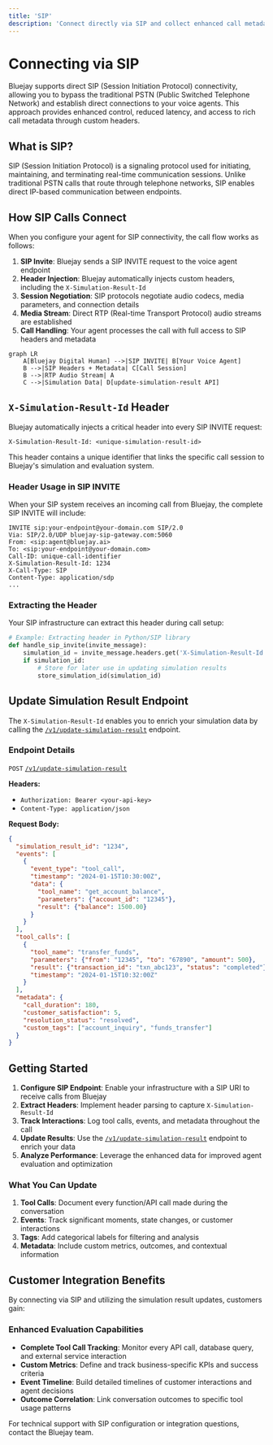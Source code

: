 ```yaml
---
title: 'SIP'
description: 'Connect directly via SIP and collect enhanced call metadata'
---
```


# Connecting via SIP

Bluejay supports direct SIP (Session Initiation Protocol) connectivity, allowing you to bypass the traditional PSTN (Public Switched Telephone Network) and establish direct connections to your voice agents. This approach provides enhanced control, reduced latency, and access to rich call metadata through custom headers.

## What is SIP?

SIP (Session Initiation Protocol) is a signaling protocol used for initiating, maintaining, and terminating real-time communication sessions. Unlike traditional PSTN calls that route through telephone networks, SIP enables direct IP-based communication between endpoints.

## How SIP Calls Connect

When you configure your agent for SIP connectivity, the call flow works as follows:

1. **SIP Invite**: Bluejay sends a SIP INVITE request to the voice agent endpoint
2. **Header Injection**: Bluejay automatically injects custom headers, including the `X-Simulation-Result-Id`
3. **Session Negotiation**: SIP protocols negotiate audio codecs, media parameters, and connection details
4. **Media Stream**: Direct RTP (Real-time Transport Protocol) audio streams are established
5. **Call Handling**: Your agent processes the call with full access to SIP headers and metadata
```mermaid
graph LR
    A[Bluejay Digital Human] -->|SIP INVITE| B[Your Voice Agent]
    B -->|SIP Headers + Metadata| C[Call Session]
    B -->|RTP Audio Stream| A
    C -->|Simulation Data| D[update-simulation-result API]
```

## `X-Simulation-Result-Id` Header

Bluejay automatically injects a critical header into every SIP INVITE request:

```
X-Simulation-Result-Id: <unique-simulation-result-id>
```

This header contains a unique identifier that links the specific call session to Bluejay's simulation and evaluation system.

### Header Usage in SIP INVITE

When your SIP system receives an incoming call from Bluejay, the complete SIP INVITE will include:

```sip
INVITE sip:your-endpoint@your-domain.com SIP/2.0
Via: SIP/2.0/UDP bluejay-sip-gateway.com:5060
From: <sip:agent@bluejay.ai>
To: <sip:your-endpoint@your-domain.com>
Call-ID: unique-call-identifier
X-Simulation-Result-Id: 1234
X-Call-Type: SIP
Content-Type: application/sdp
...
```

### Extracting the Header

Your SIP infrastructure can extract this header during call setup:

```python
# Example: Extracting header in Python/SIP library
def handle_sip_invite(invite_message):
    simulation_id = invite_message.headers.get('X-Simulation-Result-Id')
    if simulation_id:
        # Store for later use in updating simulation results
        store_simulation_id(simulation_id)
```

## Update Simulation Result Endpoint

The `X-Simulation-Result-Id` enables you to enrich your simulation data by calling the [`/v1/update-simulation-result`](/api-reference/endpoint/update-simulation-result) endpoint.

### Endpoint Details

`POST` [`/v1/update-simulation-result`](/api-reference/endpoint/update-simulation-result)

**Headers:**
- `Authorization: Bearer <your-api-key>`
- `Content-Type: application/json`

**Request Body:**
```json
{
  "simulation_result_id": "1234",
  "events": [
    {
      "event_type": "tool_call",
      "timestamp": "2024-01-15T10:30:00Z",
      "data": {
        "tool_name": "get_account_balance",
        "parameters": {"account_id": "12345"},
        "result": {"balance": 1500.00}
      }
    }
  ],
  "tool_calls": [
    {
      "tool_name": "transfer_funds",
      "parameters": {"from": "12345", "to": "67890", "amount": 500},
      "result": {"transaction_id": "txn_abc123", "status": "completed"},
      "timestamp": "2024-01-15T10:32:00Z"
    }
  ],
  "metadata": {
    "call_duration": 180,
    "customer_satisfaction": 5,
    "resolution_status": "resolved",
    "custom_tags": ["account_inquiry", "funds_transfer"]
  }
}
```

## Getting Started

1. **Configure SIP Endpoint**: Enable your infrastructure with a SIP URI to receive calls from Bluejay
2. **Extract Headers**: Implement header parsing to capture `X-Simulation-Result-Id`
3. **Track Interactions**: Log tool calls, events, and metadata throughout the call
4. **Update Results**: Use the [`/v1/update-simulation-result`](/api-reference/endpoint/update-simulation-result) endpoint to enrich your data
5. **Analyze Performance**: Leverage the enhanced data for improved agent evaluation and optimization

### What You Can Update

1. **Tool Calls**: Document every function/API call made during the conversation
2. **Events**: Track significant moments, state changes, or customer interactions  
3. **Tags**: Add categorical labels for filtering and analysis
4. **Metadata**: Include custom metrics, outcomes, and contextual information

## Customer Integration Benefits

By connecting via SIP and utilizing the simulation result updates, customers gain:

### Enhanced Evaluation Capabilities

- **Complete Tool Call Tracking**: Monitor every API call, database query, and external service interaction
- **Custom Metrics**: Define and track business-specific KPIs and success criteria
- **Event Timeline**: Build detailed timelines of customer interactions and agent decisions
- **Outcome Correlation**: Link conversation outcomes to specific tool usage patterns

For technical support with SIP configuration or integration questions, contact the Bluejay team.

